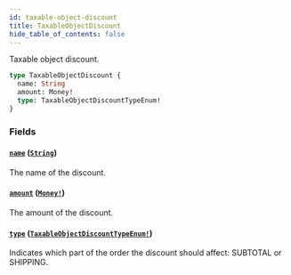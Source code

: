 ```yaml
---
id: taxable-object-discount
title: TaxableObjectDiscount
hide_table_of_contents: false
---
```


Taxable object discount.

```graphql
type TaxableObjectDiscount {
  name: String
  amount: Money!
  type: TaxableObjectDiscountTypeEnum!
}
```

### Fields

#### [`name`](#) ([`String`](../../../developer/api-reference/scalars/string))

The name of the discount.

#### [`amount`](#) ([`Money!`](../../../developer/api-reference/objects/money))

The amount of the discount.

#### [`type`](#) ([`TaxableObjectDiscountTypeEnum!`](../../../developer/api-reference/enums/taxable-object-discount-type-enum))

Indicates which part of the order the discount should affect: SUBTOTAL or SHIPPING.
